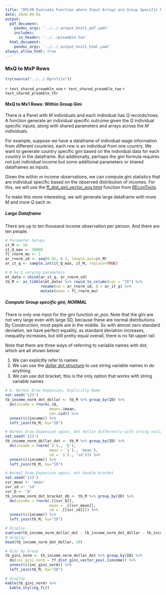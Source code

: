 ```yaml
---
title: "DPLYR Evaluate Function where Input Arrays are Group Specific Rows"
date: 2020-04-01
output:
  pdf_document:
    pandoc_args: '../../_output_kniti_pdf.yaml'
    includes:
      in_header: '../../preamble.tex'
  html_document:
    pandoc_args: '../../_output_kniti_html.yaml'
always_allow_html: true
---
```


### MxQ to MxP Rows

```r
try(source("../../.Rprofile"))
```

`r text_shared_preamble_one`
`r text_shared_preamble_two`
`r text_shared_preamble_thr`

#### MxQ to Mx1 Rows: Within Group Gini

There is a Panel with $M$ individuals and each individual has $Q$ records/rows. A function generate an individual specific outcome given the $Q$ individual specific inputs, along with shared parameters and arrays across the $M$ individuals.

For example, suppose we have a dataframe of individual wage information from different countries, each row is an individual from one country. We want to generate country specific gini based on the individual data for each country in the dataframe. But additionally, perhaps the gini formula requires not just individual income but some additional parameters or shared dataframes as inputs.

Given the within $m$ income observations, we can compute gini statistics that are individual specific based on the observed distribution of incomes. For this, we will use the [ff_dist_gini_vector_pos.html](https://fanwangecon.github.io/REconTools/reference/ff_dist_gini_vector_pos.html) function from [REconTools](https://fanwangecon.github.io/REconTools/).

To make this more interesting, we will generate large dataframe with more $M$ and more $Q$ each $m$.

##### Large Dataframe

There are up to ten thousand income observation per person. And there are ten people.

```r
# Parameter Setups
it_M <- 10
it_Q_max <- 10000
fl_rnorm_mu <- 1
ar_rnorm_sd <- seq(0.01, 0.2, length.out=it_M)
ar_it_q <- sample.int(it_Q_max, it_M, replace=TRUE)

# N by Q varying parameters
mt_data = cbind(ar_it_q, ar_rnorm_sd)
tb_M <- as_tibble(mt_data) %>% rowid_to_column(var = "ID") %>%
                rename(sd = ar_rnorm_sd, Q = ar_it_q) %>%
                mutate(mean = fl_rnorm_mu)
```

##### Compute Group specific gini, NORMAL

There is only one input for the gini function *ar_pos*.  Note that the gini are not very large even with large SD, because these are normal distributions. By Construction, most peple are in the middle. So with almost zero standard deviation, we have perfect equality, as standard deviation increases, inequality increases, but still pretty equal overall, there is no fat upper tail.

Note that there are three ways of referring to variable names with dot, which are all shown below:

1. We can explicitly refer to names
2. We can use the [dollar dot structure](https://stackoverflow.com/a/18228613/8280804) to use string variable names in do anything.
3. We can use dot bracket, this is the only option that works with string variable names

```r
# A. Normal Draw Expansion, Explicitly Name
set.seed('123')
tb_income_norm_dot_dollar <- tb_M %>% group_by(ID) %>%
  do(income = rnorm(.$Q,
                    mean=.$mean,
                    sd=.$sd)) %>%
  unnest(c(income)) %>%
  left_join(tb_M, by="ID")

# Normal Draw Expansion again, dot dollar differently with string variable name
set.seed('123')
tb_income_norm_dollar_dot <- tb_M %>% group_by(ID) %>%
  do(income = rnorm(`$`(., 'Q'),
                    mean = `$`(., 'mean'),
                    sd = `$`(., 'sd'))) %>%
  unnest(c(income)) %>%
  left_join(tb_M, by="ID")

# Normal Draw Expansion again, dot double bracket
set.seed('123')
svr_mean <- 'mean'
svr_sd <- 'sd'
svr_Q <- 'Q'
tb_income_norm_dot_bracket_db <- tb_M %>% group_by(ID) %>%
  do(income = rnorm(.[[svr_Q]],
                    mean = .[[svr_mean]],
                    sd = .[[svr_sd]])) %>%
  unnest(c(income)) %>%
  left_join(tb_M, by="ID")

# display
sum(sum(tb_income_norm_dollar_dot - tb_income_norm_dot_dollar - tb_income_norm_dot_bracket_db))
# display
head(tb_income_norm_dot_dollar, 20)
```

```r
# Gini by Group
tb_gini_norm <- tb_income_norm_dollar_dot %>% group_by(ID) %>%
  do(inc_gini_norm = ff_dist_gini_vector_pos(.$income)) %>%
  unnest(c(inc_gini_norm)) %>%
  left_join(tb_M, by="ID")

# display
kable(tb_gini_norm) %>%
  kable_styling_fc()
```
